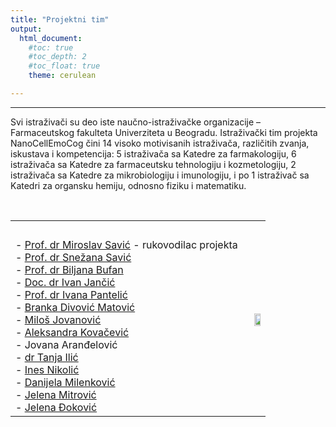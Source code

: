 ---
title: "Projektni tim"
output: 
  html_document:
    #toc: true
    #toc_depth: 2
    #toc_float: true
    theme: cerulean

---

<style type="text/css">
h1.title {
  font-size: 30px;
}

h1 { /* Header 1 */
  font-size: 20px
}
</style>

***
Svi istraživači su deo iste naučno-istraživačke organizacije – Farmaceutskog fakulteta Univerziteta u Beogradu. Istraživački tim projekta NanoCellEmoCog čini 14 visoko motivisanih istraživača, različitih zvanja, iskustava i kompetencija: 5 istraživača sa Katedre za farmakologiju, 6 istraživača sa Katedre za farmaceutsku tehnologiju i kozmetologiju, 2 istraživača sa Katedre za mikrobiologiju i imunologiju,  i  po 1 istraživač sa Katedri za organsku hemiju, odnosno fiziku i matematiku.

&NewLine;<br />

<table border="0">
 <tr>
    <td><b style="font-size:30px"> </b></td>
    <td><b style="font-size:30px"> </b></td>
 </tr>
 <tr>
    <td>
    <br />
      - [Prof. dr Miroslav Savić](http://pharmacy.bg.ac.rs/o-fakultetu/redovni-profesori/1690/dr-sc-miroslav-savi%C4%87/) - rukovodilac projekta <br />
      - [Prof. dr Snežana Savić](http://pharmacy.bg.ac.rs/o-fakultetu/redovni-profesori/651/dr-sc-sne%C5%BEana-savi%C4%87/) <br />
      - [Prof. dr Biljana Bufan](http://pharmacy.bg.ac.rs/o-fakultetu/vanredni-profesori/286/dr-sc-biljana-bufan/) <br />
      - [Doc. dr Ivan Jančić](http://pharmacy.bg.ac.rs/o-fakultetu/docenti/771/dr-sc-ivan-jan%C4%8Di%C4%87/) <br />
      - [Prof. dr Ivana Pantelić](http://pharmacy.bg.ac.rs/o-fakultetu/vanredni-profesori/1251/dr-sc-ivana-panteli%C4%87/) <br />
      - [Branka Divović Matović](http://pharmacy.bg.ac.rs/o-fakultetu/asistenti/2698/mag-farm-branka-divovi%C4%87-matovi%C4%87/) <br />
      - [Miloš Jovanović](http://pharmacy.bg.ac.rs/o-fakultetu/asistenti/4896/dr-sc-milo%C5%A1-jovanovi%C4%87-/) <br />
      - [Aleksandra Kovačević](http://pharmacy.bg.ac.rs/o-fakultetu/asistenti/4705/mag-farm-aleksandra-kova%C4%8Devi%C4%87/) <br />
      - Jovana Aranđelović <br />
      - [dr Tanja Ilić](http://pharmacy.bg.ac.rs/o-fakultetu/asistenti/4113/dipl-farm-tanja-ili%C4%87/) <br />
      - [Ines Nikolić](http://pharmacy.bg.ac.rs/o-fakultetu/asistenti/4111/mag-farm-ines-nikoli%C4%87/) <br />
      - [Danijela Milenković](http://pharmacy.bg.ac.rs/o-fakultetu/asistenti/2701/danijela-milenkovi%C4%87/) <br />
      - [Jelena Mitrović](http://pharmacy.bg.ac.rs/o-fakultetu/asistenti/5713/mag-farm-jelena-mitrovi%C4%87/) <br />
      - [Jelena Đoković](http://pharmacy.bg.ac.rs/o-fakultetu/asistenti/2916/mag-farm-jelena-%C4%91okovi%C4%87/) <br />
    </td>
    <td align="right">![](Discipline.png){width=70%}</td>
 </tr>
</table>





